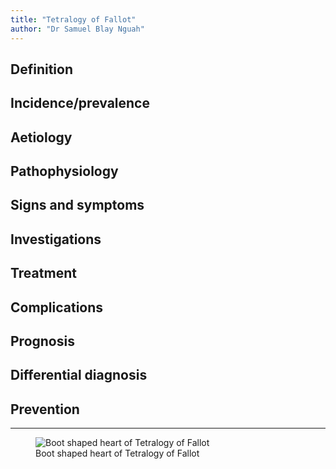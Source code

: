 ```yaml
---
title: "Tetralogy of Fallot"
author: "Dr Samuel Blay Nguah"
---
```


## Definition

## Incidence/prevalence

## Aetiology

## Pathophysiology

## Signs and symptoms

## Investigations

## Treatment

## Complications

## Prognosis

## Differential diagnosis

## Prevention

----------------------------------------------------------------------------------------------------

![Boot shaped heart of Tetralogy of Fallot](images/cvs-Tof.jpg){#fig-ToF fig-align="center"}
